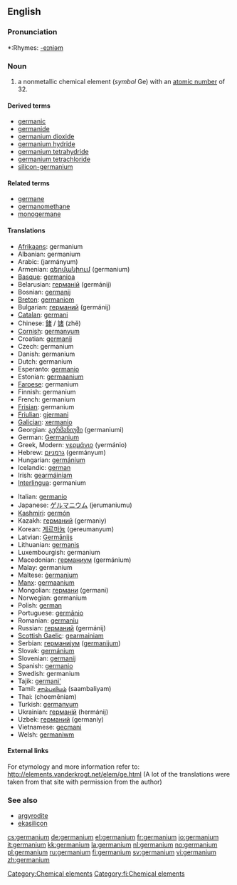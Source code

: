 ==English==
{{elements|Ge|gallium|Ga|arsenic|As}}

===Pronunciation===
*:Rhymes: [[Rhymes:English:-eɪniəm|-eɪniəm]]

=== Noun ===
{{en-noun|-}}
{{wikipedia}}

# a nonmetallic chemical element (''symbol'' Ge) with an [[atomic number]] of 32.

====Derived terms====
*[[germanic]]<!--sic-->
*[[germanide]]
*[[germanium dioxide]]
*[[germanium hydride]]
*[[germanium tetrahydride]]
*[[germanium tetrachloride]]
*[[silicon-germanium]]

====Related terms====
*[[germane]]<!--sic-->
*[[germanomethane]]
*[[monogermane]]

==== Translations ====
{{top}}
*[[Afrikaans]]: germanium
*Albanian: germanium
*Arabic: {{ARchar|[[جرمانيوم]]}} (jarmányum) {{m}}
*Armenian: [[գերմանիում]] (germanium)
*[[Basque]]: [[germanioa]]
*Belarusian: [[германій]] (germánij) {{m}}
*Bosnian: [[germanij]]
*[[Breton]]: [[germaniom]]
*Bulgarian: [[германий]] (germánij) {{m}}
*[[Catalan]]: [[germani]]
*Chinese: [[鍺]] / [[锗]] (zhě)
*[[Cornish]]: [[germanyum]]
*Croatian: [[germanij]]
*Czech: germanium
*Danish: germanium
*Dutch: germanium {{n}}
*Esperanto: [[germanio]]
*Estonian: [[germaanium]]
*[[Faroese]]: germanium
*Finnish: germanium
*French: germanium {{m}}
*[[Frisian]]: germanium
*[[Friulian]]: [[gjermani]]
*[[Galician]]: [[xermanio]]
*Georgian: [[გერმანიუმი]] (germaniumi)
*German: [[Germanium]] {{n}}
*Greek, Modern: [[γερμάνιο]] (yermánio) {{n}}
*Hebrew: [[גרמניום]] (germányum)
*Hungarian: [[germánium]]
*Icelandic: [[german]]
*Irish: [[gearmáiniam]]
*[[Interlingua]]: germanium
{{mid}}
*Italian: [[germanio]] {{m}}
*Japanese: [[ゲルマニウム]] (jerumaniumu)
*[[Kashmiri]]: [[germón]]
*Kazakh: [[германий]] (germaniy)
*Korean: [[게르마늄]] (gereumanyum)
*Latvian: [[Ģermānijs]]
*Lithuanian: [[germanis]]
*Luxembourgish: germanium
*Macedonian: [[германиум]] (germánium) {{m}}
*Malay: germanium
*Maltese: [[ġermanjum]]
*[[Manx]]: [[germaanium]]
*Mongolian: [[германи]] (germani)
*Norwegian: germanium
*Polish: [[german]] {{m}}
*Portuguese: [[germânio]] {{m}}
*Romanian: [[germaniu]] {{n}}
*Russian: [[германий]] (germánij) {{m}}
*[[Scottish Gaelic]]: [[gearmainiam]]
*Serbian: [[германиjум]] ([[germanijum]]) {{m}}
*Slovak: [[germánium]]
*Slovenian: [[germanij]]
*Spanish: [[germanio]] {{m}}
*Swedish: germanium
*Tajik: [[germani']]
*Tamil: [[சாம்பலியம்]] (saambaliyam)
*Thai: {{THchar|[[เจอร์เมเนียม]]}} (choemēniam)
*Turkish: [[germanyum]]
*Ukrainian: [[германій]] (hermánij) {{m}}
*Uzbek: [[германий]] (germaniy)
*Vietnamese: [[gecmani]]
*Welsh: [[germaniwm]]
{{bottom}}

====External links====
For etymology and more information refer to:
http://elements.vanderkrogt.net/elem/ge.html
(A lot of the translations were taken from that site with permission from the author)

[[Category:Chemical elements]]

===See also===
*[[argyrodite]]
*[[ekasilicon]]<!--Mendeleev’s name for germanium-->

[[Category:fi:Chemical elements]]

[[cs:germanium]]
[[de:germanium]]
[[el:germanium]]
[[fr:germanium]]
[[io:germanium]]
[[it:germanium]]
[[kk:germanium]]
[[la:germanium]]
[[nl:germanium]]
[[no:germanium]]
[[pl:germanium]]
[[ru:germanium]]
[[fi:germanium]]
[[sv:germanium]]
[[vi:germanium]]
[[zh:germanium]]